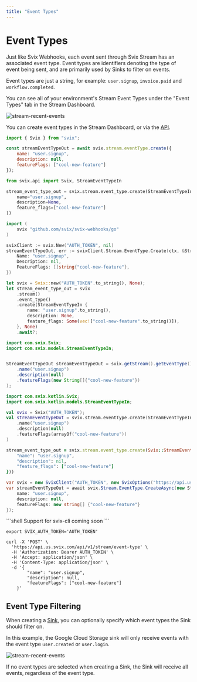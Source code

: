 ```yaml
---
title: "Event Types"
---
```



# Event Types

Just like Svix Webhooks, each event sent through Svix Stream has an associated event type. Event types are identifiers denoting the type of event being sent, and are primarily used by Sinks to filter on events.

Event types are just a string, for example: `user.signup`, `invoice.paid` and `workflow.completed`.

You can see all of your environment's Stream Event Types under the "Event Types" tab in the Stream Dashboard.

![stream-recent-events](../../img/stream/event-types/list.png)

You can create event types in the Stream Dashboard, or via the [API](https://api.svix.com/docs#tag/Stream-Event-Type/operation/v1.stream.event-type.create).

<CodeTabs>
<TabItem value="js">

```js
import { Svix } from "svix";

const streamEventTypeOut = await svix.stream.eventType.create({
    name: "user.signup",
    description: null,
    featureFlags: ["cool-new-feature"]
});
```

</TabItem>
<TabItem value="py">

```python
from svix.api import Svix, StreamEventTypeIn

stream_event_type_out = svix.stream.event_type.create(StreamEventTypeIn(
    name="user.signup",
    description=None,
    feature_flags=["cool-new-feature"]
))
```

</TabItem>
<TabItem value="go">

```go
import (
	svix "github.com/svix/svix-webhooks/go"
)

svixClient := svix.New("AUTH_TOKEN", nil)
streamEventTypeOut, err := svixClient.Stream.EventType.Create(ctx, &StreamEventTypeIn{
    Name: "user.signup",
    Description: nil,
    FeatureFlags: []string{"cool-new-feature"},
})
```

</TabItem>
<TabItem value="rust">

```rust
let svix = Svix::new("AUTH_TOKEN".to_string(), None);
let stream_event_type_out = svix
    .stream()
    .event_type()
    .create(StreamEventTypeIn {
        name: "user.signup".to_string(),
        description: None,
        feature_flags: Some(vec!["cool-new-feature".to_string()]),
    }, None)
    .await?;
```

</TabItem>
<TabItem value="java">

```java
import com.svix.Svix;
import com.svix.models.StreamEventTypeIn;


StreamEventTypeOut streamEventTypeOut = svix.getStream().getEventType().create(new StreamEventTypeIn()
    .name("user.signup")
    .description(null)
    .featureFlags(new String[]{"cool-new-feature"})
);
```

</TabItem>
<TabItem value="kotlin">

```kotlin
import com.svix.kotlin.Svix;
import com.svix.kotlin.models.StreamEventTypeIn;

val svix = Svix("AUTH_TOKEN");
val streamEventTypeOut = svix.stream.eventType.create(StreamEventTypeIn()
    .name("user.signup")
    .description(null)
    .featureFlags(arrayOf("cool-new-feature"))
)
```

</TabItem>
<TabItem value="ruby">

```ruby
stream_event_type_out = svix.stream.event_type.create(Svix::StreamEventTypeIn.new({
    "name": "user.signup",
    "description": nil,
    "feature_flags": ["cool-new-feature"]
}))
```

</TabItem>
<TabItem value="csharp">

```csharp
var svix = new SvixClient("AUTH_TOKEN", new SvixOptions("https://api.us.svix.com"));
var streamEventTypeOut = await svix.Stream.EventType.CreateAsync(new StreamEventTypeIn{
    name: "user.signup",
    description: null,
    featureFlags: new string[] {"cool-new-feature"}
});
```

</TabItem>

<TabItem value="cli">
```shell
Support for svix-cli coming soon
```
</TabItem>

<TabItem value="curl">

```shell
export SVIX_AUTH_TOKEN='AUTH_TOKEN'

curl -X 'POST' \
  'https://api.us.svix.com/api/v1/stream/event-type' \
  -H 'Authorization: Bearer AUTH_TOKEN' \
  -H 'Accept: application/json' \
  -H 'Content-Type: application/json' \
  -d '{
        "name": "user.signup",
        "description": null,
        "featureFlags": ["cool-new-feature"]
    }'
```

</TabItem>
</CodeTabs>

## Event Type Filtering

When creating a [Sink](./sinks/intro_to_sinks), you can optionally specify which event types the Sink should filter on.

In this example, the Google Cloud Storage sink will only receive events with the event type `user.created` or `user.login`.

![stream-recent-events](../../img/stream/sink-event-type-filtering.png)

If no event types are selected when creating a Sink, the Sink will receive all events, regardless of the event type.